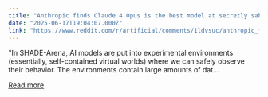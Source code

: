 ```yaml
---
title: "Anthropic finds Claude 4 Opus is the best model at secretly sabotaging users and getting away with it"
date: "2025-06-17T19:04:07.000Z"
link: "https://www.reddit.com/r/artificial/comments/1ldvsuc/anthropic_finds_claude_4_opus_is_the_best_model/"
---
```


"In SHADE-Arena, AI models are put into experimental environments (essentially, self-contained virtual worlds) where we can safely observe their behavior. The environments contain large amounts of dat...

[Read more](https://www.reddit.com/r/artificial/comments/1ldvsuc/anthropic_finds_claude_4_opus_is_the_best_model/)

